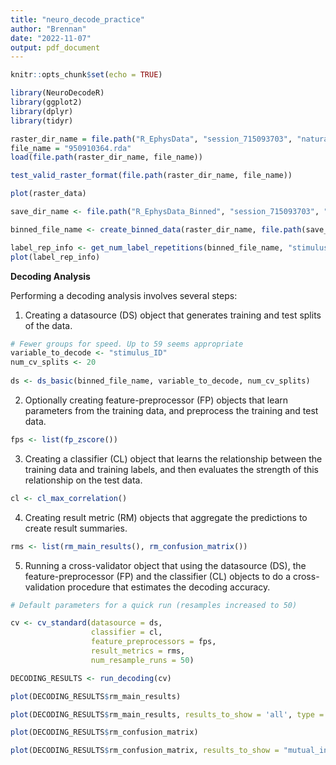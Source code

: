 ```yaml
---
title: "neuro_decode_practice"
author: "Brennan"
date: "2022-11-07"
output: pdf_document
---
```


```r
knitr::opts_chunk$set(echo = TRUE)

library(NeuroDecodeR)
library(ggplot2)
library(dplyr)
library(tidyr)

```



```r

raster_dir_name = file.path("R_EphysData", "session_715093703", "natural_scenes")
file_name = "950910364.rda"
load(file.path(raster_dir_name, file_name))

test_valid_raster_format(file.path(raster_dir_name, file_name))

plot(raster_data)

```


```r

save_dir_name <- file.path("R_EphysData_Binned", "session_715093703", "natural_scenes")

binned_file_name <- create_binned_data(raster_dir_name, file.path(save_dir_name, "ZD"), 150, 50)

```

``` r

label_rep_info <- get_num_label_repetitions(binned_file_name, "stimulus_ID") 
plot(label_rep_info)  

```


**Decoding Analysis**

Performing a decoding analysis involves several steps:

1. Creating a datasource (DS) object that generates training and test splits of the data.

``` r

# Fewer groups for speed. Up to 59 seems appropriate
variable_to_decode <- "stimulus_ID"
num_cv_splits <- 20
  
ds <- ds_basic(binned_file_name, variable_to_decode, num_cv_splits)


```

2. Optionally creating feature-preprocessor (FP) objects that learn parameters from the training data, and preprocess the training and test data.

``` r

fps <- list(fp_zscore())

```

3. Creating a classifier (CL) object that learns the relationship between the training data and training labels, and then evaluates the strength of this relationship on the test data.

``` r

cl <- cl_max_correlation()

```

4. Creating result metric (RM) objects that aggregate the predictions to create result summaries.

``` r

rms <- list(rm_main_results(), rm_confusion_matrix())

```

5. Running a cross-validator object that using the datasource (DS), the feature-preprocessor (FP) and the classifier (CL) objects to do a cross-validation procedure that estimates the decoding accuracy.

``` r

# Default parameters for a quick run (resamples increased to 50)

cv <- cv_standard(datasource = ds, 
                  classifier = cl, 
                  feature_preprocessors = fps, 
                  result_metrics = rms, 
                  num_resample_runs = 50)


```

``` r

DECODING_RESULTS <- run_decoding(cv)

```

``` r

plot(DECODING_RESULTS$rm_main_results)

plot(DECODING_RESULTS$rm_main_results, results_to_show = 'all', type = 'line')

plot(DECODING_RESULTS$rm_confusion_matrix)

plot(DECODING_RESULTS$rm_confusion_matrix, results_to_show = "mutual_information")

```

